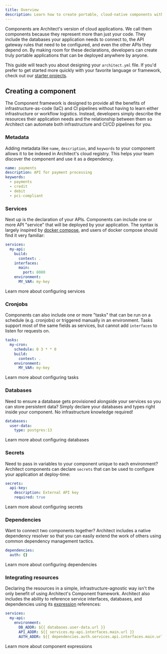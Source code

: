 ```yaml
---
title: Overview
description: Learn how to create portable, cloud-native components with Architect
---
```


Components are Architect's version of cloud applications. We call them components because they represent
more than just your code. They include the databases your application needs to connect to, the API
gateway rules that need to be configured, and even the other APIs they depend on. By making room for
these declarations, developers can create truly portable applications that can be deployed anywhere
by anyone.

This guide will teach you about designing your `architect.yml` file. If you'd prefer to get started more
quickly with your favorite language or framework, check out our [starter projects](/getting-started/starter-projects).

## Creating a component

The Component framework is designed to provide all the benefits of infrastructure-as-code (IaC) and CI pipelines
without having to learn either infrastructure or workflow logistics. Instead, developers simply describe the
resources their application needs and the relationship between them so Architect can automate both infrastructure
and CI/CD pipelines for you.

### Metadata

Adding metadata like `name`, `description`, and `keywords` to your component allows it to be indexed in
Architect's cloud registry. This helps your team discover the component and use it as a dependency.

```yaml
name: payments
description: API for payment processing
keywords:
  - payments
  - credit
  - debit
  - pci-compliant
```

### Services

Next up is the declaration of your APIs. Components can include one or more API "service" that
will be deployed by your application. The syntax is largely inspired by [docker compose](https://docs.docker.com/compose/),
and users of docker compose should find it very familiar:

```yaml
services:
  my-api:
    build:
      context: .
    interfaces:
      main:
        port: 8080
    environment:
      MY_VAR: my-key
```

<Card title="Services" icon="link" href="/components/services">
  Learn more about configuring services
</Card>

### Cronjobs

Components can also include one or more "tasks" that can be run on a schedule (e.g. cronjobs)
or triggered manually in an environment. Tasks support most of the same fields as services, 
but cannot add `interfaces` to listen for requests on.

```yaml
tasks:
  my-cron:
    schedule: 0 3 * * 0
    build:
      context: .
    environment:
      MY_VAR: my-key
```

<Card title="Tasks" icon="link" href="/components/tasks">
  Learn more about configuring tasks
</Card>

### Databases

Need to ensure a database gets provisioned alongside your services so you can store persistent
data? Simply declare your databases and types right inside your component. No infrastructure
knowledge required!

```yaml
databases:
  user-data:
    type: postgres:13
```

<Card title="Databases" icon="link" href="/components/databases">
  Learn more about configuring databases
</Card>

### Secrets

Need to pass in variables to your component unique to each environment? Architect components can
declare `secrets` that can be used to configure your application at deploy-time:

```yaml
secrets:
  api-key:
    description: External API key
    required: true
```

<Card title="Secrets" icon="link" href="/components/secrets">
  Learn more about configuring secrets
</Card>

### Dependencies

Want to connect two components together? Architect includes a native dependency resolver so that
you can easily extend the work of others using common dependency management tactics.

```yaml
dependencies:
  auth: {}
```

<Card title="Dependencies" icon="link" href="/components/dependencies">
  Learn more about configuring dependencies
</Card>

### Integrating resources

Declaring the resources in a simple, infrastructure-agnostic way isn't the only benefit of using 
Architect's Component framework. Architect also includes the ability to reference service interfaces,
databases, and dependencies using its [expression](/components/architect-yml) references:

```yaml
services:
  my-api:
    environment:
      DB_ADDR: ${{ databases.user-data.url }}
      API_ADDR: ${{ services.my-api.interfaces.main.url }}
      AUTH_ADDR: ${{ dependencies.auth.services.api.interfaces.main.url }}
```

<Card title="Reference expressions" icon="link" href="/components/architect-yml">
  Learn more about component expressions
</Card>
